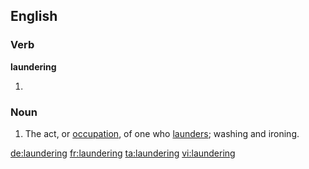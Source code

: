==English==
{{wikipedia|dab=laundering}}

===Verb===
'''laundering'''
#{{present participle of|[[launder]]}}

===Noun===
{{en-noun}}

# The act, or [[occupation]], of one who [[launder]]s; washing and ironing.

[[de:laundering]]
[[fr:laundering]]
[[ta:laundering]]
[[vi:laundering]]